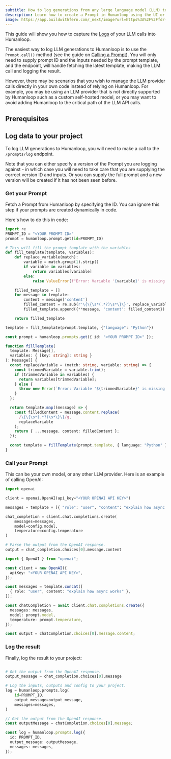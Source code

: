 ```yaml
---
subtitle: How to log generations from any large language model (LLM) to Humanloop
description: Learn how to create a Prompt in Humanloop using the UI or SDK, version it, and use it to generate responses from your AI models. Prompt management is a key part of the Humanloop platform.
image: https://app.buildwithfern.com/_next/image?url=https%3A%2F%2Ffdr-prod-docs-files-public.s3.amazonaws.com%2Fhttps%3A%2F%2Fhumanloop.docs.buildwithfern.com%2F2024-05-31T20%3A04%3A53.218Z%2Fassets%2Fimages%2Faae5149-Screenshot_2024-04-04_at_22.36.38.png&w=3840&q=75
---
```


This guide will show you how to capture the [Logs](/docs/concepts/logs) of your LLM calls into Humanloop.

The easiest way to log LLM generations to Humanloop is to use the `Prompt.call()` method (see the guide on [Calling a Prompt](/docs/development/guides/call-prompt)). You will only need to supply prompt ID and the inputs needed by the prompt template, and the endpoint, will handle fetching the latest template, making the LLM call and logging the result.

However, there may be scenarios that you wish to manage the LLM provider calls directly in your own code instead of relying on Humanloop. For example, you may be using an LLM provider that is not directly supported by Humanloop such as a custom self-hosted model, or you may want to avoid adding Humanloop to the critical path of the LLM API calls.

## Prerequisites

<Markdown src="../../../snippets/prereq-point-prompt.mdx" />

<Markdown src="../../../snippets/setup-sdk.mdx" />

## Log data to your project

To log LLM generations to Humanloop, you will need to make a call to the `/prompts/log` endpoint.

Note that you can either specify a version of the Prompt you are logging against - in which case you will need to take care that you are supplying the correct version ID and inputs. Or you can supply the full prompt and a new version will be created if it has not been seen before.

<Steps>

### Get your Prompt

Fetch a Prompt from Humanloop by specifying the ID. You can ignore this step if your prompts are created dynamically in code.

<EndpointRequestSnippet endpoint="GET /prompts/:id" />

<EndpointResponseSnippet endpoint="GET /prompts/:id" />

Here's how to do this in code:

<Tabs>
<Tab title="Python">

```python
import re
PROMPT_ID = "<YOUR PROMPT ID>"
prompt = humanloop.prompt.get(id=PROMPT_ID)

# This will fill the prompt template with the variables
def fill_template(template, variables):
    def replace_variable(match):
        variable = match.group(1).strip()
        if variable in variables:
            return variables[variable]
        else:
            raise ValueError(f"Error: Variable '{variable}' is missing.")

    filled_template = []
    for message in template:
        content = message['content']
        filled_content = re.sub(r'\{\{\s*(.*?)\s*\}\}', replace_variable, content)
        filled_template.append({**message, 'content': filled_content})

    return filled_template

template = fill_template(prompt.template, {"language": "Python"})
```

</Tab>
<Tab title="TypeScript">

```typescript
const prompt = humanloop.prompts.get({ id: "<YOUR PROMPT ID>" });

function fillTemplate(
  template: Message[],
  variables: { [key: string]: string }
): Message[] {
  const replaceVariable = (match: string, variable: string) => {
    const trimmedVariable = variable.trim();
    if (trimmedVariable in variables) {
      return variables[trimmedVariable];
    } else {
      throw new Error(`Error: Variable '${trimmedVariable}' is missing.`);
    }
  };

  return template.map((message) => {
    const filledContent = message.content.replace(
      /\{\{\s*(.*?)\s*\}\}/g,
      replaceVariable
    );
    return { ...message, content: filledContent };
  });

  const template = fillTemplate(prompt.template, { language: "Python" });
}
```

</Tab>
</Tabs>

### Call your Prompt

This can be your own model, or any other LLM provider. Here is an example of calling OpenAI:

<Tabs>
<Tab title="Python">

```python
import openai

client = openai.OpenAI(api_key="<YOUR OPENAI API KEY>")

messages = template + [{ "role": "user", "content": "explain how async works" }]

chat_completion = client.chat.completions.create(
    messages=messages,
    model=config.model,
  	temperature=config.temperature
)

# Parse the output from the OpenAI response.
output = chat_completion.choices[0].message.content
```

</Tab>
<Tab title="TypeScript">

```typescript
import { OpenAI } from "openai";

const client = new OpenAI({
  apiKey: "<YOUR OPENAI API KEY>",
});

const messages = template.concat([
  { role: "user", content: "explain how async works" },
]);

const chatCompletion = await client.chat.completions.create({
  messages: messages,
  model: prompt.model,
  temperature: prompt.temperature,
});

const output = chatCompletion.choices[0].message.content;
```

</Tab>
</Tabs>

### Log the result

Finally, log the result to your project:

<EndpointRequestSnippet endpoint="POST /prompts/log" />

<Tabs>
<Tab title="Python">

```python

# Get the output from the OpenAI response.
output_message = chat_completion.choices[0].message

# Log the inputs, outputs and config to your project.
log = humanloop.prompts.log(
    id=PROMPT_ID,
    output_message=output_message,
    messages=messages,
)
```

</Tab>

<Tab title="TypeScript">

```typescript
// Get the output from the OpenAI response.
const outputMessage = chatCompletion.choices[0].message;

const log = humanloop.prompts.log({
  id: PROMPT_ID,
  output_message: outputMessage,
  messages: messages,
});
```

</Tab>

</Tabs>

</Steps>
